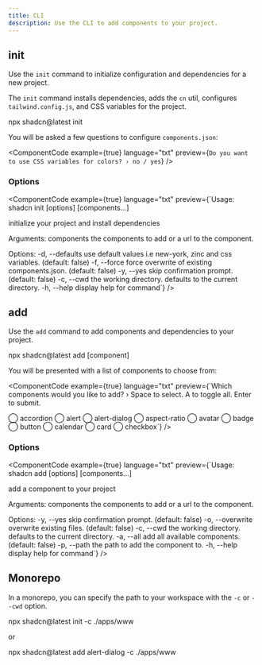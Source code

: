 ```yaml
---
title: CLI
description: Use the CLI to add components to your project.
---
```


## init

Use the `init` command to initialize configuration and dependencies for a new project.

The `init` command installs dependencies, adds the `cn` util, configures `tailwind.config.js`, and CSS variables for the project.

<Bash>
<BashCommand>npx </BashCommand> shadcn@latest init
</Bash>

You will be asked a few questions to configure `components.json`:

<ComponentCode
  example={true}
  language="txt"
  preview={`Do you want to use CSS variables for colors? › no / yes`}
/>

### Options

<ComponentCode
  example={true}
  language="txt"
  preview={`Usage: shadcn init [options] [components...]

initialize your project and install dependencies

Arguments:
  components         the components to add or a url to the component.

Options:
  -d, --defaults    use default values i.e new-york, zinc and css variables. (default: false)
  -f, --force       force overwrite of existing components.json. (default: false)
  -y, --yes         skip confirmation prompt. (default: false)
  -c, --cwd <cwd>   the working directory. defaults to the current directory.
  -h, --help       display help for command`}
/>

## add

Use the `add` command to add components and dependencies to your project.

<Bash>
<BashCommand>npx </BashCommand>shadcn@latest add [component]
</Bash>

You will be presented with a list of components to choose from:

<ComponentCode
  example={true}
  language="txt"
  preview={`Which components would you like to add? › Space to select. A to toggle all.
Enter to submit.

◯  accordion
◯  alert
◯  alert-dialog
◯  aspect-ratio
◯  avatar
◯  badge
◯  button
◯  calendar
◯  card
◯  checkbox`}
/>

### Options

<ComponentCode
  example={true}
  language="txt"
  preview={`Usage: shadcn add [options] [components...]

add a component to your project

Arguments:
  components         the components to add or a url to the component.

Options:
  -y, --yes          skip confirmation prompt. (default: false)
  -o, --overwrite    overwrite existing files. (default: false)
  -c, --cwd <cwd>    the working directory. defaults to the current directory.
  -a, --all          add all available components. (default: false)
  -p, --path <path>  the path to add the component to.
  -h, --help         display help for command`}
/>


## Monorepo

In a monorepo, you can specify the path to your workspace with the `-c` or `--cwd` option.

<Bash>
<BashCommand>npx </BashCommand>shadcn@latest init -c ./apps/www
</Bash>

or

<Bash>
<BashCommand>npx </BashCommand>shadcn@latest add alert-dialog -c ./apps/www
</Bash>